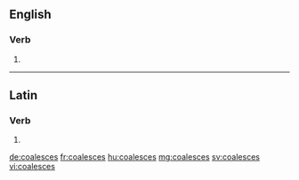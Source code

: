 ==English==

===Verb===
{{head|en}}

# {{en-third-person singular of|coalesce}}

----

==Latin==

===Verb===
{{la-verb-form|coalescēs}}

# {{conjugation of|coalescō||2|s|fut|act|ind|lang=la}}

[[de:coalesces]]
[[fr:coalesces]]
[[hu:coalesces]]
[[mg:coalesces]]
[[sv:coalesces]]
[[vi:coalesces]]